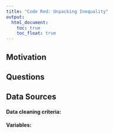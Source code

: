 ```yaml
---
title: "Code Red: Unpacking Inequality"
output: 
  html_document:
    toc: true
    toc_float: true
---
```


## Motivation 

## Questions

## Data Sources

#### Data cleaning criteria:

#### Variables:
